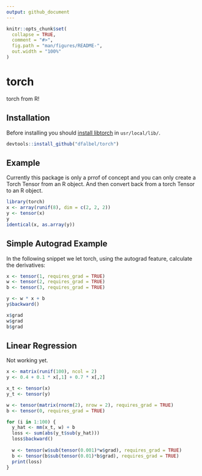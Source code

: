 ```yaml
---
output: github_document
---
```


<!-- README.md is generated from README.Rmd. Please edit that file -->

```r
knitr::opts_chunk$set(
  collapse = TRUE,
  comment = "#>",
  fig.path = "man/figures/README-",
  out.width = "100%"
)
```
# torch

torch from R!

## Installation

Before installing you should [install libtorch](https://pytorch.org/) in `usr/local/lib/`.

``` r
devtools::install_github("dfalbel/torch")
```

## Example

Currently this package is only a prrof of concept and you can only create a Torch 
Tensor from an R object. And then convert back from a torch Tensor to an R object.

```r
library(torch)
x <- array(runif(8), dim = c(2, 2, 2))
y <- tensor(x)
y
identical(x, as.array(y))
```

## Simple Autograd Example

In the following snippet we let torch, using the autograd feature, calculate the derivatives:

```r
x <- tensor(1, requires_grad = TRUE)
w <- tensor(2, requires_grad = TRUE)
b <- tensor(3, requires_grad = TRUE)

y <- w * x + b
y$backward()

x$grad
w$grad
b$grad
```

## Linear Regression

Not working yet.

```r
x <- matrix(runif(100), ncol = 2)
y <- 0.4 + 0.1 * x[,1] + 0.7 * x[,2]

x_t <- tensor(x)
y_t <- tensor(y)

w <- tensor(matrix(rnorm(2), nrow = 2), requires_grad = TRUE)
b <- tensor(0, requires_grad = TRUE)

for (i in 1:100) {
  y_hat <- mm(x_t, w) + b
  loss <- sum(abs(y_t$sub(y_hat)))
  loss$backward()
  
  w <- tensor(w$sub(tensor(0.001)*w$grad), requires_grad = TRUE)
  b <- tensor(b$sub(tensor(0.01)*b$grad), requires_grad = TRUE)
  print(loss)
}
```

